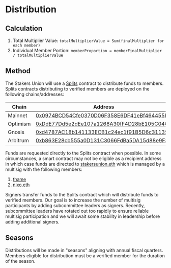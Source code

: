 # Distribution

## Calculation

1. Total Multiplier Value: `totalMultiplierValue = Sum(finalMultiplier for each member)`
2. Individual Member Portion: `memberProportion = memberFinalMultiplier / totalMultiplierValue`

## Method

The Stakers Union will use a [Splits](https://splits.org/) contract to distribute funds to members. Splits contracts distributing to verified members are deployed on the following chains/addresses:

| Chain    | Address                                                                                                                                 |
| -------- | --------------------------------------------------------------------------------------------------------------------------------------- |
| Mainnet  | [0x0974BCD54Cfe0370D06F358E6DF41eBf464455Ff](https://app.splits.org/accounts/0x0974BCD54Cfe0370D06F358E6DF41eBf464455Ff/?chainId=1)     |
| Optimism | [0xDdE77Dd5e2dEe107a1268A30fF4D28bE105C04C0](https://app.splits.org/accounts/0xDdE77Dd5e2dEe107a1268A30fF4D28bE105C04C0/?chainId=10)    |
| Gnosis   | [0xd4787AC18b141133ECB1c24ec1f91B5D6c311355](https://app.splits.org/accounts/0xd4787AC18b141133ECB1c24ec1f91B5D6c311355/?chainId=100)   |
| Arbitrum | [0xb863E28cb555a0D131C3066FdBa5DA15d88e9F33](https://app.splits.org/accounts/0xb863E28cb555a0D131C3066FdBa5DA15d88e9F33/?chainId=42161) |

Funds are requested directly to the Splits contract when possible. In some circumstances, a smart contract may not be eligible as a recipient address in which case funds are directed to [stakersunion.eth](https://app.ens.domains/stakersunion.eth) which is managed by a multisig with the following members:

1. [thame](https://etherscan.io/address/0xb1c125e5cD5f4f7B473cb59C999f82B2583C4459)
2. [nixo.eth](https://etherscan.io/address/0x5554672e67bA866B9861701D0e0494AB324aD19A)

Signers transfer funds to the Splits contract which will distribute funds to verified members. Our goal is to increase the number of multisig participants by adding subcommittee leaders as signers. Recently, subcommittee leaders have rotated out too rapidly to ensure reliable multisig participation and we will await some stability in leadership before adding additional signers.

## Seasons

Distributions will be made in "seasons" aligning with annual fiscal quarters. Members eligible for distribution must be a verified member for the duration of the season.
